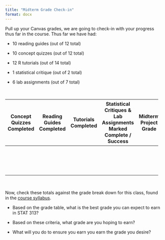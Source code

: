 ```yaml
---
title: "Midterm Grade Check-in"
format: docx
---
```


Pull up your Canvas grades, we are going to check-in with your progress thus far in the course. Thus far we have had:

-   10 reading guides (out of 12 total)

-   10 concept quizzes (out of 12 total)

-   12 R tutorials (out of 14 total)

-   1 statistical critique (out of 2 total)

-   6 lab assignments (out of 7 total)

    </br>

+--------------------+------------------------------+-------------------------+-----------------------------------------------------------------------+---------------------------+
| **Concept Quizzes\ | **Reading Guides Completed** | **Tutorials Completed** | **Statistical Critiques & Lab Assignments Marked Complete / Success** | **Midterm Project Grade** |
| Completed**        |                              |                         |                                                                       |                           |
+====================+==============================+=========================+=======================================================================+===========================+
| </br>              |                              |                         |                                                                       |                           |
|                    |                              |                         |                                                                       |                           |
| </br>              |                              |                         |                                                                       |                           |
+--------------------+------------------------------+-------------------------+-----------------------------------------------------------------------+---------------------------+

</br>

Now, check these totals against the grade break down for this class, found in the [course syllabus](https://atheobold.github.io/stat-313-website/course-syllabus.html#sec-grades).

-   Based on the grade table, what is the best grade you can expect to earn in STAT 313?

-   Based on these criteria, what grade are you hoping to earn?

-   What will you do to ensure you earn you earn the grade you desire?
